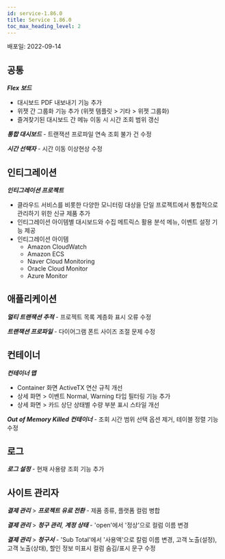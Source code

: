 ```yaml
---
id: service-1.86.0
title: Service 1.86.0
toc_max_heading_level: 2
---
```



배포일: 2022-09-14

## 공통

***Flex 보드***

- 대시보드 PDF 내보내기 기능 추가 
- 위젯 간 그룹화 기능 추가 (위젯 템플릿 > 기타 > 위젯 그룹화)
- 즐겨찾기된 대시보드 간 메뉴 이동 시 시간 조회 범위 갱신

***통합 대시보드*** - 트랜잭션 프로파일 연속 조회 불가 건 수정

***시간 선택자*** - 시간 이동 이상현상 수정

## 인티그레이션

***인티그레이션 프로젝트***

* 클라우드 서비스를 비롯한 다양한 모니터링 대상을 단일 프로젝트에서 통합적으로 관리하기 위한 신규 제품 추가
* 인티그레이션 아이템별 대시보드와 수집 메트릭스 활용 분석 메뉴, 이벤트 설정 기능 제공
* 인티그레이션 아이템
  * Amazon CloudWatch
  * Amazon ECS
  * Naver Cloud Monitoring
  * Oracle Cloud Monitor
  * Azure Monitor

## 애플리케이션

***멀티 트랜잭션 추적*** - 프로젝트 목록 계층화 표시 오류 수정

***트랜잭션 프로파일*** - 다이어그램 폰트 사이즈 조절 문제 수정

## 컨테이너

***컨테이너 맵***

 - Container 화면 ActiveTX 연산 규칙 개선
 - 상세 화면 > 이벤트 Normal, Warning 타입 필터링 기능 추가
 - 상세 화면 > 카드 상단 상태별 수량 부분 표시 스타일 개선

***Out of Memory Killed 컨테이너*** - 조회 시간 범위 선택 옵션 제거, 테이블 정렬 기능 수정 

## 로그

***로그 설정*** - 현재 사용량 조회 기능 추가 

## 사이트 관리자

***결제 관리*** > ***프로젝트 유료 전환*** - 제품 종류, 플랫폼 컬럼 병합

***결제 관리*** > ***청구 관리***, ***계정 상태*** - 'open'에서 '정상'으로 컬럼 이름 변경

***결제 관리*** > ***청구서*** - 'Sub Total'에서 '사용액'으로 칼럼 이름 변경, 고객 노출(설정), 고객 노출(상태), 할인 정보 미표시 컬럼 숨김/표시 문구 수정

